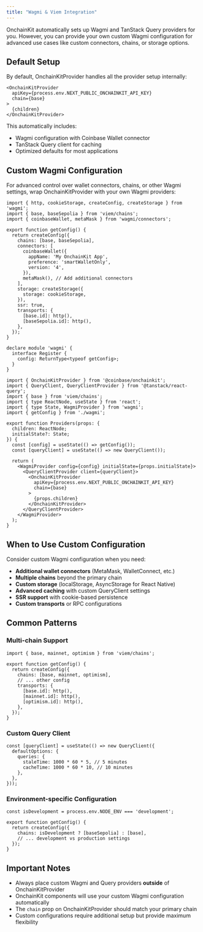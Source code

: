 ```yaml
---
title: "Wagmi & Viem Integration"
---
```


OnchainKit automatically sets up Wagmi and TanStack Query providers for you. However, you can provide your own custom Wagmi configuration for advanced use cases like custom connectors, chains, or storage options.

## Default Setup

By default, OnchainKitProvider handles all the provider setup internally:

```tsx
<OnchainKitProvider
  apiKey={process.env.NEXT_PUBLIC_ONCHAINKIT_API_KEY}
  chain={base}
>
  {children}
</OnchainKitProvider>
```

This automatically includes:
- Wagmi configuration with Coinbase Wallet connector
- TanStack Query client for caching
- Optimized defaults for most applications

## Custom Wagmi Configuration

For advanced control over wallet connectors, chains, or other Wagmi settings, wrap OnchainKitProvider with your own Wagmi providers:

<CodeGroup>

```tsx wagmi.ts
import { http, cookieStorage, createConfig, createStorage } from 'wagmi';
import { base, baseSepolia } from 'viem/chains';
import { coinbaseWallet, metaMask } from 'wagmi/connectors';

export function getConfig() {
  return createConfig({
    chains: [base, baseSepolia],
    connectors: [
      coinbaseWallet({
        appName: 'My OnchainKit App',
        preference: 'smartWalletOnly',
        version: '4',
      }),
      metaMask(), // Add additional connectors
    ],
    storage: createStorage({
      storage: cookieStorage,
    }),
    ssr: true,
    transports: {
      [base.id]: http(),
      [baseSepolia.id]: http(),
    },
  });
}

declare module 'wagmi' {
  interface Register {
    config: ReturnType<typeof getConfig>;
  }
}
```

```tsx providers.tsx
import { OnchainKitProvider } from '@coinbase/onchainkit';
import { QueryClient, QueryClientProvider } from '@tanstack/react-query';
import { base } from 'viem/chains';
import { type ReactNode, useState } from 'react';
import { type State, WagmiProvider } from 'wagmi';
import { getConfig } from './wagmi';

export function Providers(props: {
  children: ReactNode;
  initialState?: State;
}) {
  const [config] = useState(() => getConfig());
  const [queryClient] = useState(() => new QueryClient());

  return (
    <WagmiProvider config={config} initialState={props.initialState}>
      <QueryClientProvider client={queryClient}>
        <OnchainKitProvider
          apiKey={process.env.NEXT_PUBLIC_ONCHAINKIT_API_KEY}
          chain={base}
        >
          {props.children}
        </OnchainKitProvider>
      </QueryClientProvider>
    </WagmiProvider>
  );
}
```

</CodeGroup>

## When to Use Custom Configuration

Consider custom Wagmi configuration when you need:

- **Additional wallet connectors** (MetaMask, WalletConnect, etc.)
- **Multiple chains** beyond the primary chain
- **Custom storage** (localStorage, AsyncStorage for React Native)
- **Advanced caching** with custom QueryClient settings
- **SSR support** with cookie-based persistence
- **Custom transports** or RPC configurations

## Common Patterns

### Multi-chain Support

```tsx wagmi.ts
import { base, mainnet, optimism } from 'viem/chains';

export function getConfig() {
  return createConfig({
    chains: [base, mainnet, optimism],
    // ... other config
    transports: {
      [base.id]: http(),
      [mainnet.id]: http(),
      [optimism.id]: http(),
    },
  });
}
```

### Custom Query Client

```tsx providers.tsx
const [queryClient] = useState(() => new QueryClient({
  defaultOptions: {
    queries: {
      staleTime: 1000 * 60 * 5, // 5 minutes
      cacheTime: 1000 * 60 * 10, // 10 minutes
    },
  },
}));
```

### Environment-specific Configuration

```tsx wagmi.ts
const isDevelopment = process.env.NODE_ENV === 'development';

export function getConfig() {
  return createConfig({
    chains: isDevelopment ? [baseSepolia] : [base],
    // ... development vs production settings
  });
}
```

## Important Notes

- Always place custom Wagmi and Query providers **outside** of OnchainKitProvider
- OnchainKit components will use your custom Wagmi configuration automatically
- The `chain` prop on OnchainKitProvider should match your primary chain
- Custom configurations require additional setup but provide maximum flexibility
